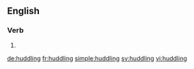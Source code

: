 ==English==

===Verb===
{{head|en|present participle}}

# {{present participle of|huddle|lang=en}}

[[de:huddling]]
[[fr:huddling]]
[[simple:huddling]]
[[sv:huddling]]
[[vi:huddling]]